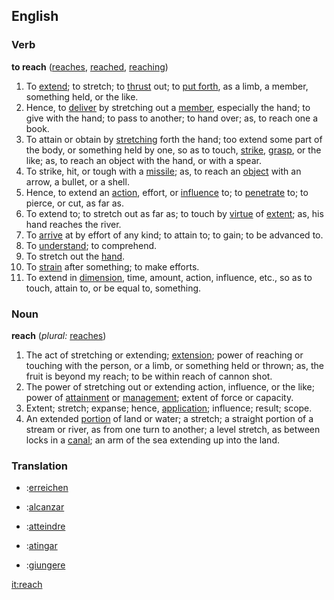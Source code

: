 ==English==

{{webster}}

===Verb===
'''to reach'''  ([[reaches]], [[reached]], [[reaching]])
#To [[extend]]; to stretch; to [[thrust]] out; to [[put forth]], as a limb, a member, something held, or the like.
#Hence, to [[deliver]] by stretching out a [[member]], especially the hand; to give with the hand; to pass to another; to hand over; as, to reach one a book.
#To attain or obtain by [[stretch]]ing forth the hand; too extend some part of the body, or something held by one, so as to touch, [[strike]], [[grasp]], or the like; as, to reach an object with the hand, or with a spear.
#To strike, hit, or tough with a [[missile]]; as, to reach an [[object]] with an arrow, a bullet, or a shell.
#Hence, to extend an [[action]], effort, or [[influence]] to; to [[penetrate]] to; to pierce, or cut, as far as.
#To extend to; to stretch out as far as; to touch by [[virtue]] of [[extent]]; as, his hand reaches the river.
#To [[arrive]] at by effort of any kind; to attain to; to gain; to be advanced to.
#To [[understand]]; to comprehend.
#To stretch out the [[hand]].
#To [[strain]] after something; to make efforts.
#To extend in [[dimension]], time, amount, action, influence, etc., so as to touch, attain to, or be equal to, something.

===Noun===
'''reach'''  (''plural:'' [[reaches]])
#The act of stretching or extending; [[extension]]; power of reaching or touching with the person, or a limb, or something held or thrown; as, the fruit is beyond my reach; to be within reach of cannon shot.
#The power of stretching out or extending action, influence, or the like; power of [[attainment]] or [[management]]; extent of force or capacity.
#Extent; stretch; expanse; hence, [[application]]; influence; result; scope.
#An extended [[portion]] of land or water; a stretch; a straight portion of a stream or river, as from one turn to another; a level stretch, as between locks in a [[canal]]; an arm of the sea extending up into the land.

===Translation===

*{{de}}:[[erreichen]]
*{{es}}:[[alcanzar]]
*{{fr}}:[[atteindre]]
*{{io}}:[[atingar]]
*{{it}}:[[giungere]]

[[it:reach]]